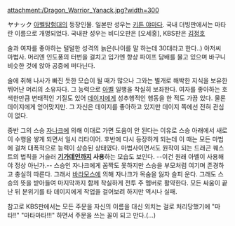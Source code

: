 attachment:/Dragon_Warrior_Yanack.jpg?width=300

ヤナック
[[아벨탐험대]]의 등장인물. 일본판 성우는 [[키튼 야마다]]. 국내 더빙판에서는 마타란 이름으로 개명되었다. 국내판 성우는 비디오판은 [오세홍], KBS판은 [[김정호]]

술과 여자를 좋아하는 털털한 성격의 늙은(나이를 말 하는데 30대라고 한다..) 아저씨 마법사. 머리엔 인도풍의 터번을 걸치고 입가엔 항상 파이프 담배를 물고 있으며 바구니 비슷한 것에 앉아 공중에 떠다닌다. 

술에 취해 나사가 빠진 듯한 모습이 될 때가 많으나 그와는 별개로 해박한 지식을 보유한 뛰어난 머리의 소유자다. 그 능력으로 [[아벨(주인공/아벨탐험대)|아벨]] 일행을 착실히 보좌한다. 여자를 좋아하는 호색한만큼 변태적인 기질도 있어 [[데이지(아벨탐험대)|데이지]]에게 성추행적인 행동을 한 적도 가끔 있다. 물론 데이지에게 얻어맞지만. 그 자신은 데이지를 좋아하고 있지만 데이지 쪽에선 전혀 관심이 없다. 

중반 그의 스승 [[자나크(아벨탐험대)|자나크]]에 의해 이대로 가면 도움이 안 된다는 이유로 스승 아래에서 새로이 수행을 쌓게 되면서 일시 리타이어. 후반에 다시 등장하게 되는데 이 때는 모든 마법에 걸쳐 대폭적으로 능력이 상승된 상태였다. 마법사이면서도 원작이 되는 드래곤 퀘스트의 법칙을 거슬러 '''[[기가데인]]까지 사용'''하는 모습도 보인다. --이건 원래 아벨이 사용해야 정상 아닌가.-- 스승인 자나크에게 꼼짝도 못하지만 스승을 부모처럼 여기며 존경하고 충실히 따른다. 그래서 [[바라모스]]에 의해 자나크가 목숨을 잃자 슬피 운다. 그래도 스승의 뜻을 받아들여 마지막까지 함께 착실하게 전투 주 멤버로 활약한다. 모든 싸움이 끝난 뒤 분위기를 타 데이지에게 작업을 걸어보려 하지만 역시나 실패.

참고로 KBS판에서는 모든 주문을 자신의 이름을 대신 외치는 걸로 처리당했기에 "마타!!" "마타마타!!!" 하면서 주문을 쓰는 꼴이 되고 만다.(...)
